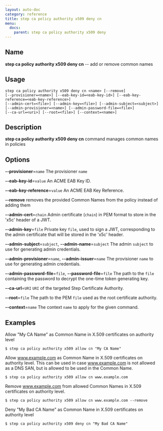 ```yaml
---
layout: auto-doc
category: reference
title: step ca policy authority x509 deny cn
menu:
  docs:
    parent: step ca policy authority x509 deny
---
```


## Name
**step ca policy authority x509 deny cn** -- add or remove common names

## Usage

```raw
step ca policy authority x509 deny cn <name> [--remove]
[--provisioner=<name>] [--eab-key-id=<eab-key-id>] [--eab-key-reference=<eab-key-reference>]
[--admin-cert=<file>] [--admin-key=<file>] [--admin-subject=<subject>]
[--admin-provisioner=<name>] [--admin-password-file=<file>]
[--ca-url=<uri>] [--root=<file>] [--context=<name>]
```

## Description

**step ca policy authority x509 deny cn** command manages common names in policies

## Options


**--provisioner**=`name`
The provisioner `name`

**--eab-key-id**=`value`
An ACME EAB Key ID.

**--eab-key-reference**=`value`
An ACME EAB Key Reference.

**--remove**
removes the provided Common Names from the policy instead of adding them

**--admin-cert**=`chain`
Admin certificate (`chain`) in PEM format to store in the 'x5c' header of a JWT.

**--admin-key**=`file`
Private key `file`, used to sign a JWT, corresponding to the admin certificate that will
be stored in the 'x5c' header.

**--admin-subject**=`subject`, **--admin-name**=`subject`
The admin `subject` to use for generating admin credentials.

**--admin-provisioner**=`name`, **--admin-issuer**=`name`
The provisioner `name` to use for generating admin credentials.

**--admin-password-file**=`file`, **--password-file**=`file`
The path to the `file` containing the password to decrypt the one-time token
generating key.

**--ca-url**=`URI`
`URI` of the targeted Step Certificate Authority.

**--root**=`file`
The path to the PEM `file` used as the root certificate authority.

**--context**=`name`
The context `name` to apply for the given command.

## Examples

Allow "My CA Name" as Common Name in X.509 certificates on authority level
```shell
$ step ca policy authority x509 allow cn "My CA Name"
```

Allow www.example.com as Common Name in X.509 certificates on authority level.
This can be used in case www.example.com is not allowed as a DNS SAN, but is
allowed to be used in the Common Name.
```shell
$ step ca policy authority x509 allow cn www.example.com
```

Remove www.example.com from allowed Common Names in X.509 certificates on authority level.
```shell
$ step ca policy authority x509 allow cn www.example.com --remove
```

Deny "My Bad CA Name" as Common Name in X.509 certificates on authority level
```shell
$ step ca policy authority x509 deny cn "My Bad CA Name"
```

